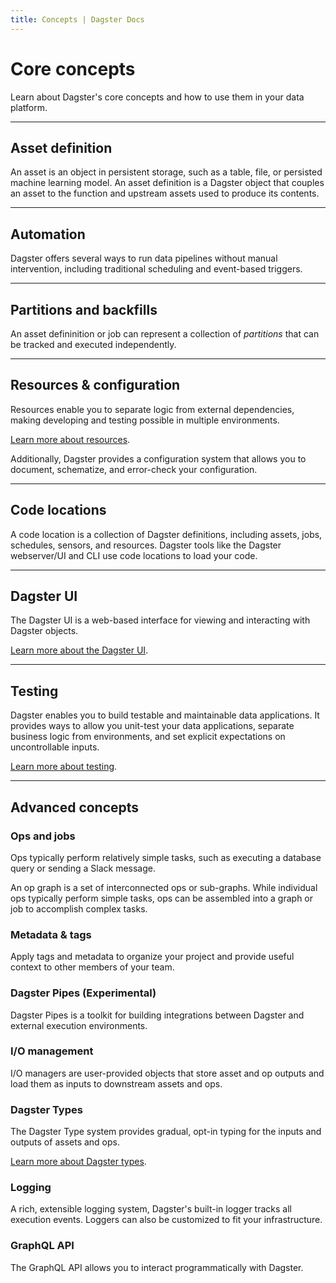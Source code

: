 ```yaml
---
title: Concepts | Dagster Docs
---
```


# Core concepts

Learn about Dagster's core concepts and how to use them in your data platform.

---

## Asset definition

An asset is an object in persistent storage, such as a table, file, or persisted machine learning model. An asset definition is a Dagster object that couples an asset to the function and upstream assets used to produce its contents.

<ArticleList>
  <ArticleListItem
    title="Asset definitions"
    href="/concepts/assets/software-defined-assets"
  ></ArticleListItem>
  <ArticleListItem
    title="Graph-backed asset definitions"
    href="/concepts/assets/graph-backed-assets"
  ></ArticleListItem>
  <ArticleListItem
    title="Multi-assets"
    href="/concepts/assets/multi-assets"
  ></ArticleListItem>
  <ArticleListItem
    title="Asset jobs"
    href="/concepts/assets/asset-jobs"
  ></ArticleListItem>
  <ArticleListItem
    title="Asset observations"
    href="/concepts/assets/asset-observations"
  ></ArticleListItem>
  <ArticleListItem
    title="Asset selection syntax"
    href="/concepts/assets/asset-selection-syntax"
  ></ArticleListItem>
  <ArticleListItem
    title="Asset checks"
    href="/concepts/assets/asset-checks"
  ></ArticleListItem>
  <ArticleListItem
    title="External assets (Experimental)"
    href="/concepts/assets/external-assets"
  ></ArticleListItem>
</ArticleList>

---

## Automation

Dagster offers several ways to run data pipelines without manual intervention, including traditional scheduling and event-based triggers.

<ArticleList>
  <ArticleListItem
    title="Automation overview"
    href="/concepts/automation"
  ></ArticleListItem>
  <ArticleListItem
    title="Schedules"
    href="/concepts/partitions-schedules-sensors/schedules"
  ></ArticleListItem>
  <ArticleListItem
    title="Sensors"
    href="/concepts/partitions-schedules-sensors/sensors"
  ></ArticleListItem>
  <ArticleListItem
    title="Auto-materialize policies"
    href="/concepts/assets/asset-auto-execution"
  ></ArticleListItem>
  <ArticleListItem
    title="Asset Sensors"
    href="/concepts/partitions-schedules-sensors/asset-sensors"
  ></ArticleListItem>
</ArticleList>

---

## Partitions and backfills

An asset defininition or job can represent a collection of _partitions_ that can be tracked and executed independently.

<ArticleList>
  <ArticleListItem
    title="Partitions"
    href="/concepts/partitions-schedules-sensors/partitions"
  ></ArticleListItem>
  <ArticleListItem
    title="Backfills"
    href="/concepts/partitions-schedules-sensors/backfills"
  ></ArticleListItem>
</ArticleList>

---

## Resources & configuration

Resources enable you to separate logic from external dependencies, making developing and testing possible in multiple environments.

[Learn more about resources](/concepts/resources).

Additionally, Dagster provides a configuration system that allows you to document, schematize, and error-check your configuration.

<ArticleList>
  <ArticleListItem
    title="Run configuration"
    href="/concepts/configuration/config-schema"
  ></ArticleListItem>
  <ArticleListItem
    title="Advanced config types"
    href="/concepts/configuration/advanced-config-types"
  ></ArticleListItem>
</ArticleList>

---

## Code locations

A code location is a collection of Dagster definitions, including assets, jobs, schedules, sensors, and resources. Dagster tools like the Dagster webserver/UI and CLI use code locations to load your code.

<ArticleList>
  <ArticleListItem
    title="Code locations (Definitions)"
    href="/concepts/code-locations"
  ></ArticleListItem>
  <ArticleListItem
    title="Workspace files"
    href="/concepts/code-locations/workspace-files"
  ></ArticleListItem>
</ArticleList>

---

## Dagster UI

The Dagster UI is a web-based interface for viewing and interacting with Dagster objects.

[Learn more about the Dagster UI](/concepts/webserver/ui).

---

## Testing

Dagster enables you to build testable and maintainable data applications. It provides ways to allow you unit-test your data applications, separate business logic from environments, and set explicit expectations on uncontrollable inputs.

[Learn more about testing](/concepts/testing).

---

## Advanced concepts

### Ops and jobs

Ops typically perform relatively simple tasks, such as executing a database query or sending a Slack message.

An op graph is a set of interconnected ops or sub-graphs. While individual ops typically perform simple tasks, ops can be assembled into a graph or job to accomplish complex tasks.

<ArticleList>
  <ArticleListItem
    title="Ops"
    href="/concepts/ops-jobs-graphs/ops"
  ></ArticleListItem>
  <ArticleListItem
    title="Op jobs"
    href="/concepts/ops-jobs-graphs/jobs"
  ></ArticleListItem>
  <ArticleListItem
    title="Op events"
    href="/concepts/ops-jobs-graphs/op-events"
  ></ArticleListItem>
  <ArticleListItem
    title="Op hooks"
    href="/concepts/ops-jobs-graphs/op-hooks"
  ></ArticleListItem>
  <ArticleListItem
    title="Op retries"
    href="/concepts/ops-jobs-graphs/op-retries"
  ></ArticleListItem>
  <ArticleListItem
    title="Op graphs"
    href="/concepts/ops-jobs-graphs/graphs"
  ></ArticleListItem>
  <ArticleListItem
    title="Nesting op graphs"
    href="/concepts/ops-jobs-graphs/nesting-graphs"
  ></ArticleListItem>
  <ArticleListItem
    title="Dynamic op graphs"
    href="/concepts/ops-jobs-graphs/dynamic-graphs"
  ></ArticleListItem>
  <ArticleListItem
    title="Job execution"
    href="/concepts/ops-jobs-graphs/job-execution"
  ></ArticleListItem>
</ArticleList>

### Metadata & tags

Apply tags and metadata to organize your project and provide useful context to other members of your team.

<ArticleList>
  <ArticleListItem
    title="Tags"
    href="/concepts/metadata-tags/tags"
  ></ArticleListItem>
  <ArticleListItem
    title="Op job metadata"
    href="/concepts/metadata-tags/op-job-metadata"
  ></ArticleListItem>
</ArticleList>

### Dagster Pipes (Experimental)

Dagster Pipes is a toolkit for building integrations between Dagster and external execution environments.

<ArticleList>
  <ArticleListItem
    title="Dagster Pipes"
    href="/concepts/dagster-pipes"
  ></ArticleListItem>
  <ArticleListItem
    title="Dagster Pipes tutorial"
    href="/concepts/dagster-pipes/subprocess"
  ></ArticleListItem>
  <ArticleListItem
    title="Dagster Pipes + AWS Lambda"
    href="/concepts/dagster-pipes/aws-lambda"
  ></ArticleListItem>
  <ArticleListItem
    title="Dagster Pipes + Databricks"
    href="/concepts/dagster-pipes/databricks"
  ></ArticleListItem>
  <ArticleListItem
    title="Dagster Pipes + Kubernetes"
    href="/concepts/dagster-pipes/kubernetes"
  ></ArticleListItem>
  <ArticleListItem
    title="Dagster Pipes details and customization"
    href="/concepts/dagster-pipes/dagster-pipes-details-and-customization"
  ></ArticleListItem>
</ArticleList>

### I/O management

I/O managers are user-provided objects that store asset and op outputs and load them as inputs to downstream assets and ops.

<ArticleList>
  <ArticleListItem
    title="I/O managers"
    href="/concepts/io-management/io-managers"
  ></ArticleListItem>
  <ArticleListItem
    title="Unconnected inputs"
    href="/concepts/io-management/unconnected-inputs"
  ></ArticleListItem>
</ArticleList>

### Dagster Types

The Dagster Type system provides gradual, opt-in typing for the inputs and outputs of assets and ops.

[Learn more about Dagster types](/concepts/types).

### Logging

A rich, extensible logging system, Dagster's built-in logger tracks all execution events. Loggers can also be customized to fit your infrastructure.

<ArticleList>
  <ArticleListItem
    title="Loggers"
    href="/concepts/logging/loggers"
  ></ArticleListItem>
  <ArticleListItem
    title="Python logging"
    href="/concepts/logging/python-logging"
  ></ArticleListItem>
</ArticleList>

### GraphQL API

The GraphQL API allows you to interact programmatically with Dagster.

<ArticleList>
  <ArticleListItem
    title="GraphQL API"
    href="/concepts/webserver/graphql"
  ></ArticleListItem>
  <ArticleListItem
    title="GraphQL Python client"
    href="/concepts/webserver/graphql-client"
  ></ArticleListItem>
</ArticleList>
